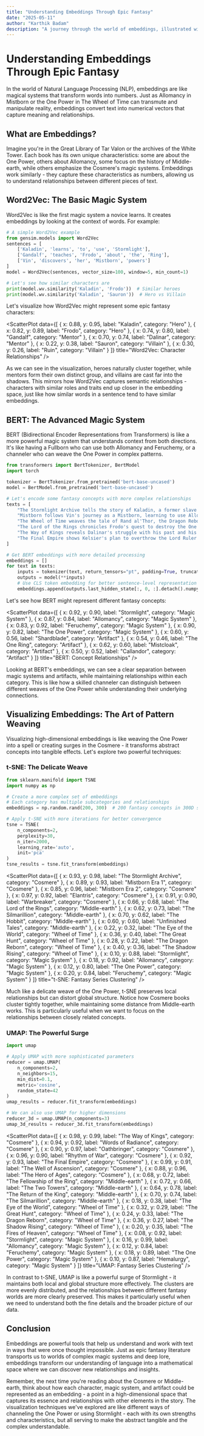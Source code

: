 ```yaml
---
title: "Understanding Embeddings Through Epic Fantasy"
date: "2025-05-11"
author: "Karthik Badam"
description: "A journey through the world of embeddings, illustrated with epic fantasy literature and interactive visualizations"
---
```



# Understanding Embeddings Through Epic Fantasy

In the world of Natural Language Processing (NLP), embeddings are like magical systems that transform words into numbers. Just as Allomancy in Mistborn or the One Power in The Wheel of Time can transmute and manipulate reality, embeddings convert text into numerical vectors that capture meaning and relationships.

## What are Embeddings?

Imagine you're in the Great Library of Tar Valon or the archives of the White Tower. Each book has its own unique characteristics: some are about the One Power, others about Allomancy, some focus on the history of Middle-earth, while others emphasize the Cosmere's magic systems. Embeddings work similarly - they capture these characteristics as numbers, allowing us to understand relationships between different pieces of text.

## Word2Vec: The Basic Magic System

Word2Vec is like the first magic system a novice learns. It creates embeddings by looking at the context of words. For example:

```python
# A simple Word2Vec example
from gensim.models import Word2Vec
sentences = [
    ['Kaladin', 'learns', 'to', 'use', 'Stormlight'],
    ['Gandalf', 'teaches', 'Frodo', 'about', 'the', 'Ring'],
    ['Vin', 'discovers', 'her', 'Mistborn', 'powers']
]
model = Word2Vec(sentences, vector_size=100, window=5, min_count=1)

# Let's see how similar characters are
print(model.wv.similarity('Kaladin', 'Frodo'))  # Similar heroes
print(model.wv.similarity('Kaladin', 'Sauron'))  # Hero vs Villain
```

Let's visualize how Word2Vec might represent some epic fantasy characters:

<ScatterPlot
  data={[
    { x: 0.88, y: 0.95, label: "Kaladin", category: "Hero" },
    { x: 0.82, y: 0.89, label: "Frodo", category: "Hero" },
    { x: 0.74, y: 0.80, label: "Gandalf", category: "Mentor" },
    { x: 0.70, y: 0.74, label: "Dalinar", category: "Mentor" },
    { x: 0.22, y: 0.38, label: "Sauron", category: "Villain" },
    { x: 0.30, y: 0.26, label: "Ruin", category: "Villain" }
  ]}
  title="Word2Vec: Character Relationships"
/>

As we can see in the visualization, heroes naturally cluster together, while mentors form their own distinct group, and villains are cast far into the shadows. This mirrors how Word2Vec captures semantic relationships - characters with similar roles and traits end up closer in the embedding space, just like how similar words in a sentence tend to have similar embeddings.

## BERT: The Advanced Magic System

BERT (Bidirectional Encoder Representations from Transformers) is like a more powerful magic system that understands context from both directions. It's like having a Fullborn who can use both Allomancy and Feruchemy, or a channeler who can weave the One Power in complex patterns.

```python
from transformers import BertTokenizer, BertModel
import torch

tokenizer = BertTokenizer.from_pretrained('bert-base-uncased')
model = BertModel.from_pretrained('bert-base-uncased')

# Let's encode some fantasy concepts with more complex relationships
texts = [
    "The Stormlight Archive tells the story of Kaladin, a former slave who becomes a Windrunner",
    "Mistborn follows Vin's journey as a Mistborn, learning to use Allomancy and Feruchemy",
    "The Wheel of Time weaves the tale of Rand al'Thor, the Dragon Reborn who can channel saidin",
    "The Lord of the Rings chronicles Frodo's quest to destroy the One Ring in Mount Doom",
    "The Way of Kings reveals Dalinar's struggle with his past and his bond with the Stormfather",
    "The Final Empire shows Kelsier's plan to overthrow the Lord Ruler using Allomancy"
]

# Get BERT embeddings with more detailed processing
embeddings = []
for text in texts:
    inputs = tokenizer(text, return_tensors="pt", padding=True, truncation=True)
    outputs = model(**inputs)
    # Use CLS token embedding for better sentence-level representation
    embeddings.append(outputs.last_hidden_state[:, 0, :].detach().numpy())
```

Let's see how BERT might represent different fantasy concepts:

<ScatterPlot
  data={[
    { x: 0.92, y: 0.90, label: "Stormlight", category: "Magic System" },
    { x: 0.87, y: 0.84, label: "Allomancy", category: "Magic System" },
    { x: 0.83, y: 0.92, label: "Feruchemy", category: "Magic System" },
    { x: 0.90, y: 0.82, label: "The One Power", category: "Magic System" },
    { x: 0.60, y: 0.56, label: "Shardblade", category: "Artifact" },
    { x: 0.54, y: 0.46, label: "The One Ring", category: "Artifact" },
    { x: 0.62, y: 0.60, label: "Mistcloak", category: "Artifact" },
    { x: 0.50, y: 0.52, label: "Callandor", category: "Artifact" }
  ]}
  title="BERT: Concept Relationships"
/>

Looking at BERT's embeddings, we can see a clear separation between magic systems and artifacts, while maintaining relationships within each category. This is like how a skilled channeler can distinguish between different weaves of the One Power while understanding their underlying connections.

## Visualizing Embeddings: The Art of Pattern Weaving

Visualizing high-dimensional embeddings is like weaving the One Power into a spell or creating surges in the Cosmere - it transforms abstract concepts into tangible effects. Let's explore two powerful techniques:

### t-SNE: The Delicate Weave

```python
from sklearn.manifold import TSNE
import numpy as np

# Create a more complex set of embeddings
# Each category has multiple subcategories and relationships
embeddings = np.random.rand(200, 300)  # 200 fantasy concepts in 300D space

# Apply t-SNE with more iterations for better convergence
tsne = TSNE(
    n_components=2,
    perplexity=30,
    n_iter=2000,
    learning_rate='auto',
    init='pca'
)
tsne_results = tsne.fit_transform(embeddings)
```

<ScatterPlot
  data={[
    { x: 0.93, y: 0.98, label: "The Stormlight Archive", category: "Cosmere" },
    { x: 0.89, y: 0.93, label: "Mistborn Era 1", category: "Cosmere" },
    { x: 0.85, y: 0.96, label: "Mistborn Era 2", category: "Cosmere" },
    { x: 0.97, y: 0.92, label: "Elantris", category: "Cosmere" },
    { x: 0.91, y: 0.90, label: "Warbreaker", category: "Cosmere" },
    { x: 0.66, y: 0.68, label: "The Lord of the Rings", category: "Middle-earth" },
    { x: 0.62, y: 0.73, label: "The Silmarillion", category: "Middle-earth" },
    { x: 0.70, y: 0.62, label: "The Hobbit", category: "Middle-earth" },
    { x: 0.60, y: 0.60, label: "Unfinished Tales", category: "Middle-earth" },
    { x: 0.22, y: 0.32, label: "The Eye of the World", category: "Wheel of Time" },
    { x: 0.36, y: 0.40, label: "The Great Hunt", category: "Wheel of Time" },
    { x: 0.28, y: 0.22, label: "The Dragon Reborn", category: "Wheel of Time" },
    { x: 0.40, y: 0.36, label: "The Shadow Rising", category: "Wheel of Time" },
    { x: 0.10, y: 0.88, label: "Stormlight", category: "Magic System" },
    { x: 0.18, y: 0.92, label: "Allomancy", category: "Magic System" },
    { x: 0.12, y: 0.80, label: "The One Power", category: "Magic System" },
    { x: 0.20, y: 0.84, label: "Feruchemy", category: "Magic System" }
  ]}
  title="t-SNE: Fantasy Series Clustering"
/>

Much like a delicate weave of the One Power, t-SNE preserves local relationships but can distort global structure. Notice how Cosmere books cluster tightly together, while maintaining some distance from Middle-earth works. This is particularly useful when we want to focus on the relationships between closely related concepts.

### UMAP: The Powerful Surge

```python
import umap

# Apply UMAP with more sophisticated parameters
reducer = umap.UMAP(
    n_components=2,
    n_neighbors=15,
    min_dist=0.1,
    metric='cosine',
    random_state=42
)
umap_results = reducer.fit_transform(embeddings)

# We can also use UMAP for higher dimensions
reducer_3d = umap.UMAP(n_components=3)
umap_3d_results = reducer_3d.fit_transform(embeddings)
```

<ScatterPlot
  data={[
    { x: 0.98, y: 0.99, label: "The Way of Kings", category: "Cosmere" },
    { x: 0.94, y: 0.92, label: "Words of Radiance", category: "Cosmere" },
    { x: 0.90, y: 0.97, label: "Oathbringer", category: "Cosmere" },
    { x: 0.96, y: 0.90, label: "Rhythm of War", category: "Cosmere" },
    { x: 0.92, y: 0.93, label: "The Final Empire", category: "Cosmere" },
    { x: 0.99, y: 0.91, label: "The Well of Ascension", category: "Cosmere" },
    { x: 0.88, y: 0.96, label: "The Hero of Ages", category: "Cosmere" },
    { x: 0.68, y: 0.72, label: "The Fellowship of the Ring", category: "Middle-earth" },
    { x: 0.72, y: 0.66, label: "The Two Towers", category: "Middle-earth" },
    { x: 0.64, y: 0.78, label: "The Return of the King", category: "Middle-earth" },
    { x: 0.70, y: 0.74, label: "The Silmarillion", category: "Middle-earth" },
    { x: 0.18, y: 0.38, label: "The Eye of the World", category: "Wheel of Time" },
    { x: 0.32, y: 0.29, label: "The Great Hunt", category: "Wheel of Time" },
    { x: 0.24, y: 0.33, label: "The Dragon Reborn", category: "Wheel of Time" },
    { x: 0.36, y: 0.27, label: "The Shadow Rising", category: "Wheel of Time" },
    { x: 0.20, y: 0.35, label: "The Fires of Heaven", category: "Wheel of Time" },
    { x: 0.08, y: 0.92, label: "Stormlight", category: "Magic System" },
    { x: 0.16, y: 0.99, label: "Allomancy", category: "Magic System" },
    { x: 0.12, y: 0.84, label: "Feruchemy", category: "Magic System" },
    { x: 0.18, y: 0.89, label: "The One Power", category: "Magic System" },
    { x: 0.10, y: 0.87, label: "Hemalurgy", category: "Magic System" }
  ]}
  title="UMAP: Fantasy Series Clustering"
/>

In contrast to t-SNE, UMAP is like a powerful surge of Stormlight - it maintains both local and global structure more effectively. The clusters are more evenly distributed, and the relationships between different fantasy worlds are more clearly preserved. This makes it particularly useful when we need to understand both the fine details and the broader picture of our data.

## Conclusion

Embeddings are powerful tools that help us understand and work with text in ways that were once thought impossible. Just as epic fantasy literature transports us to worlds of complex magic systems and deep lore, embeddings transform our understanding of language into a mathematical space where we can discover new relationships and insights.

Remember, the next time you're reading about the Cosmere or Middle-earth, think about how each character, magic system, and artifact could be represented as an embedding - a point in a high-dimensional space that captures its essence and relationships with other elements in the story. The visualization techniques we've explored are like different ways of channeling the One Power or using Stormlight - each with its own strengths and characteristics, but all serving to make the abstract tangible and the complex understandable. 